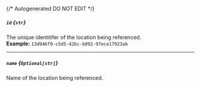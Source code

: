 {/* Autogenerated DO NOT EDIT  */}
##### `id` *{`str`}*
The unique identitifer of the location being referenced.
<br/>
**Example:** `13d946f0-c5d5-42bc-b092-97ece17923ab`

---
##### `name` *{`Optional[str]`}*
Name of the location being referenced.

